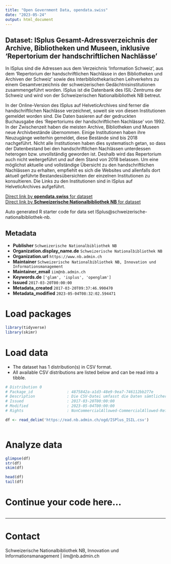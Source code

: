 ```yaml
---
title: "Open Government Data, opendata.swiss"
date: "2023-05-24"
output: html_document
---
```


## Dataset: ISplus Gesamt-Adressverzeichnis der Archive, Bibliotheken und Museen, inklusive 'Repertorium der handschriftlichen Nachlässe'

In ISplus sind die Adressen aus dem Verzeichnis 'Information Schweiz', aus dem 'Repertorium der handschriftlichen Nachlässe in den Bibliotheken und Archiven der Schweiz' sowie des Interbibliothekarischen Leihverkehrs zu einem Gesamtverzeichnis der schweizerischen Gedächtnisinstitutionen zusammengeführt worden. ISplus ist die Datenbank des ISIL-Zentrums der Schweiz und wird von der Schweizerischen Nationalbibliothek NB betreut.  

In der Online-Version des ISplus auf HelveticArchives sind ferner die handschriftlichen Nachlässe verzeichnet, soweit sie von diesen Institutionen gemeldet worden sind. Die Daten basieren auf der gedruckten Buchausgabe des 'Repertoriums der handschriftlichen Nachlässe' von 1992. In der Zwischenzeit haben die meisten Archive, Bibliotheken und Museen neue Archivbestände übernommen. Einige Institutionen haben ihre Neuzugänge weiterhin gemeldet, diese Bestände sind bis 2018 nachgeführt. Nicht alle Institutionen haben dies systematisch getan, so dass der Datenbestand bei den handschriftlichen Nachlässen unterdessen heterogen bzw. unvollständig geworden ist. Deshalb wird das Repertorium auch nicht weitergeführt und auf dem Stand von 2018 belassen. Um eine möglichst aktuelle und vollständige Übersicht zu den handschriftlichen Nachlässen zu erhalten, empfiehlt es sich die Websites und allenfalls dort aktuell geführte Bestandesübersichten der einzelnen Institutionen zu konsultieren. Die Links zu den Institutionen sind in ISplus auf HelveticArchives aufgeführt.

[Direct link by **opendata.swiss** for dataset](https://opendata.swiss/de/dataset/isplus)<br>
[Direct link by **Schweizerische Nationalbibliothek NB** for dataset](https://www.helveticarchives.ch/isplus.aspx)

Auto generated R starter code for data set ISplus@schweizerische-nationalbibliothek-nb.

## Metadata

- **Publisher** `Schweizerische Nationalbibliothek NB`
- **Organization.display_name.de** `Schweizerische Nationalbibliothek NB`
- **Organization.url** `https://www.nb.admin.ch`
- **Maintainer** `Schweizerische Nationalbibliothek NB, Innovation und Informationsmanagement`
- **Maintainer_email** `iim@nb.admin.ch`
- **Keywords.de** `['glam', 'isplus', 'openglam']`
- **Issued** `2017-03-20T00:00:00`
- **Metadata_created** `2017-03-20T09:37:46.990470`
- **Metadata_modified** `2023-05-04T08:32:02.594471`


# Load packages

```r

library(tidyverse)
library(skimr)

```

# Load data

-   The dataset has 1 distribution(s) in CSV format.
-   All available CSV distributions are listed below and can be read into a tibble.

```r

# Distribution 0
# Package_id               : 4875842a-a1d3-48e9-9ea7-746112bb277e
# Description              : Die CSV-Datei umfasst die Daten sämtlicher in ISPlus nachgewiesenen Institutionen.   Sie ist für die Nutzung in Excel optimiert.
# Issued                   : 2017-03-20T00:00:00
# Modified                 : 2023-05-04T00:00:00
# Rights                   : NonCommercialAllowed-CommercialAllowed-ReferenceNotRequired

df <- read_delim('https://ead.nb.admin.ch/ogd/ISPlus_ISIL.csv')



```

# Analyze data

```r

glimpse(df)
str(df)
skim(df)

head(df)
tail(df)

```

# Continue your code here...

```r

```

------------------------------------------------------------------------

# Contact

Schweizerische Nationalbibliothek NB, Innovation und Informationsmanagement | iim@nb.admin.ch
